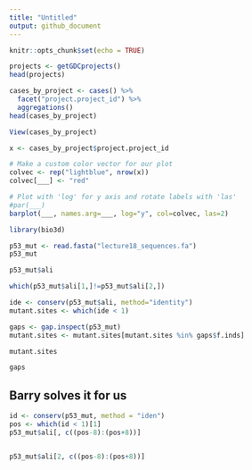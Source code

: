 ```yaml
---
title: "Untitled"
output: github_document
---
```


```r
knitr::opts_chunk$set(echo = TRUE)
```



```r
projects <- getGDCprojects()
head(projects)

```


```r
cases_by_project <- cases() %>%
  facet("project.project_id") %>%
  aggregations()
head(cases_by_project)
```


```r
View(cases_by_project)
```



```r
x <- cases_by_project$project.project_id

# Make a custom color vector for our plot
colvec <- rep("lightblue", nrow(x))
colvec[___] <- "red"

# Plot with 'log' for y axis and rotate labels with 'las'
#par(___)  
barplot(___, names.arg=___, log="y", col=colvec, las=2)
```



```r
library(bio3d)
```



```r
p53_mut <- read.fasta("lecture18_sequences.fa")
p53_mut
```



```r
p53_mut$ali

which(p53_mut$ali[1,]!=p53_mut$ali[2,])
```



```r
ide <- conserv(p53_mut$ali, method="identity")
mutant.sites <- which(ide < 1) 
```

```r
gaps <- gap.inspect(p53_mut)
mutant.sites <- mutant.sites[mutant.sites %in% gaps$f.inds]

mutant.sites
```



```r
gaps
```








## Barry solves it for us

```r
id <- conserv(p53_mut, method = "iden")
pos <- which(id < 1)[1]
p53_mut$ali[, c((pos-8):(pos+8))]


p53_mut$ali[2, c((pos-8):(pos+8))]
```


















